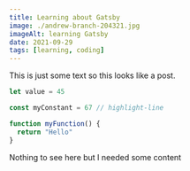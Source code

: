 ```yaml
---
title: Learning about Gatsby
image: ./andrew-branch-204321.jpg
imageAlt: learning Gatsby
date: 2021-09-29
tags: [learning, coding]
---
```


This is just some text so this looks like a post.

```js
let value = 45

const myConstant = 67 // highlight-line

function myFunction() {
  return "Hello"
}
```

Nothing to see here but I needed some content
